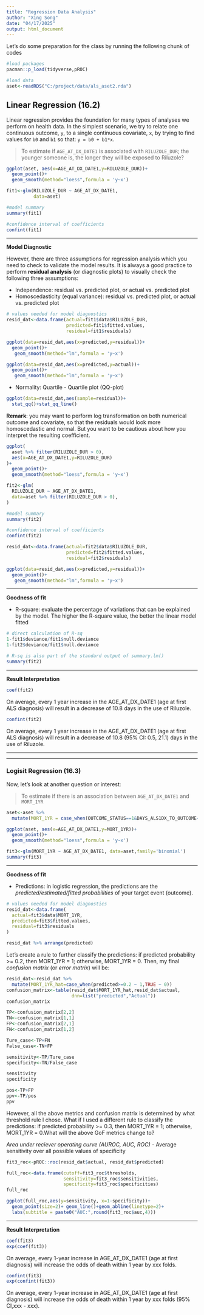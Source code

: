 ```yaml
---
title: "Regression Data Analysis"
author: "Xing Song"
date: "04/17/2025"
output: html_document
---
```


Let's do some preparation for the class by running the following chunk of codes

```r
#load packages
pacman::p_load(tidyverse,pROC)

#load data
aset<-readRDS("C:/project/data/als_aset2.rda")
```


## Linear Regression (16.2)

Linear regression provides the foundation for many types of analyses we perform on health data. In the simplest scenario, we try to relate one continuous outcome, `y`, to a single continuous covariate, `x`, by trying to find values for `b0` and `b1` so that: 
`y = b0 + b1*x`. 

> To estimate if `AGE_AT_DX_DATE1` is associated with `RILUZOLE_DUR`; the younger someone is, the longer they will be exposed to Riluzole?  

```r
ggplot(aset, aes(x=AGE_AT_DX_DATE1,y=RILUZOLE_DUR))+
  geom_point()+
  geom_smooth(method="loess",formula = 'y~x')
```


```r
fit1<-glm(RILUZOLE_DUR ~ AGE_AT_DX_DATE1, 
          data=aset)

#model summary
summary(fit1)

#confidence interval of coefficients
confint(fit1)
```

*******************************************************************************************************************

**Model Diagnostic**

However, there are three assumptions for regression analysis which you need to check to validate the model results. It is always a good practice to perform **residual analysis** (or diagnostic plots) to visually check the following three assumptions:

* Independence: residual vs. predicted plot, or actual vs. predicted plot
* Homoscedasticity (equal variance): residual vs. predicted plot, or actual vs. predicted plot

```r
# values needed for model diagnostics
resid_dat<-data.frame(actual=fit1$data$RILUZOLE_DUR,
                      predicted=fit1$fitted.values,
                      residual=fit1$residuals)

ggplot(data=resid_dat,aes(x=predicted,y=residual))+
  geom_point()+
   geom_smooth(method="lm",formula = 'y~x')

ggplot(data=resid_dat,aes(x=predicted,y=actual))+
  geom_point()+
   geom_smooth(method="lm",formula = 'y~x')
```


* Normality: Quartile - Quartile plot (QQ-plot)

```r
ggplot(data=resid_dat,aes(sample=residual))+
  stat_qq()+stat_qq_line()
```

**Remark**: you may want to perform log transformation on both numerical outcome and covariate, so that the residuals would look more homoscedastic and normal. But you want to be cautious about how you interpret the resulting coefficient. 


```r
ggplot(
  aset %>% filter(RILUZOLE_DUR > 0),
  aes(x=AGE_AT_DX_DATE1,y=RILUZOLE_DUR)
)+
  geom_point()+
  geom_smooth(method="loess",formula = 'y~x')
```


```r
fit2<-glm(
  RILUZOLE_DUR ~ AGE_AT_DX_DATE1, 
  data=aset %>% filter(RILUZOLE_DUR > 0),
)

#model summary
summary(fit2)

#confidence interval of coefficients
confint(fit2)
```


```r
resid_dat<-data.frame(actual=fit2$data$RILUZOLE_DUR,
                      predicted=fit2$fitted.values,
                      residual=fit2$residuals)

ggplot(data=resid_dat,aes(x=predicted,y=residual))+
  geom_point()+
   geom_smooth(method="lm",formula = 'y~x')
```


*******************************************************************************************************************

**Goodness of fit**

* R-square: evaluate the percentage of variations that can be explained by the model. The higher the R-square value, the better the linear model fitted

```r
# direct calculation of R-sq
1-fit1$deviance/fit1$null.deviance
1-fit2$deviance/fit1$null.deviance

# R-sq is also part of the standard output of summary.lm()
summary(fit2)
```


*******************************************************************************************************************

**Result Interpretation**

```r
coef(fit2)
```
On average, every 1 year increase in the AGE_AT_DX_DATE1 (age at first ALS diagnosis) will result in a decrease of 10.8 days in the use of Riluzole. 

```r
confint(fit2)
```
On average, every 1 year increase in the AGE_AT_DX_DATE1 (age at first ALS diagnosis) will result in a decrease of 10.8 (95% CI: 0.5, 21.1) days in the use of Riluzole. 

*******************************************************************************************************************
*******************************************************************************************************************


### Logisit Regression (16.3)

Now, let's look at another question or interest: 

> To estimate if there is an association between `AGE_AT_DX_DATE1` and `MORT_1YR`

```r
aset<-aset %>%
  mutate(MORT_1YR = case_when(OUTCOME_STATUS==1&DAYS_ALS1DX_TO_OUTCOME<=365~1,TRUE~0))
```


```r
ggplot(aset, aes(x=AGE_AT_DX_DATE1,y=MORT_1YR))+
  geom_point()+
  geom_smooth(method="loess",formula = 'y~x')
```


```r
fit3<-glm(MORT_1YR ~ AGE_AT_DX_DATE1, data=aset,family='binomial') 
summary(fit3)
```


*******************************************************************************************************************

**Goodness of fit**

* Predictions: in logistic regression, the predictions are the _predicted/estimated/fitted probabilities_ of your target event (outcome).

```r
# values needed for model diagnostics
resid_dat<-data.frame(
  actual=fit3$data$MORT_1YR,
  predicted=fit3$fitted.values,
  residual=fit3$residuals
)

resid_dat %>% arrange(predicted)
```

Let's create a rule to further classify the predictions: if predicted probability >= 0.2, then MORT_1YR = 1; otherwise, MORT_1YR = 0. Then, my final *confusion matrix* (or *error matrix*) will be: 

```r
resid_dat<-resid_dat %>% 
  mutate(MORT_1YR_hat=case_when(predicted>=0.2 ~ 1,TRUE ~ 0))
confusion_matrix<-table(resid_dat$MORT_1YR_hat,resid_dat$actual,
                        dnn=list("predicted","Actual"))
confusion_matrix
```


```r
TP<-confusion_matrix[2,2]
TN<-confusion_matrix[1,1]
FP<-confusion_matrix[2,1]
FN<-confusion_matrix[1,2]

Ture_case<-TP+FN
False_case<-TN+FP

sensitivity<-TP/Ture_case
specificity<-TN/False_case

sensitivity
specificity
```


```r
pos<-TP+FP
ppv<-TP/pos
ppv
```

However, all the above metrics and confusion matrix is determined by what threshold rule I chose. What if I used a different rule to classify the predictions: if predicted probability >= 0.3, then MORT_1YR = 1; otherwise, MORT_1YR = 0.What will the above GoF metrics change to? 


*Area under reciever operating curve (AUROC, AUC, ROC)*
- Average sensitivity over all possible values of specificity

```r
fit3_roc<-pROC::roc(resid_dat$actual, resid_dat$predicted)

full_roc<-data.frame(cutoff=fit3_roc$thresholds,
                     sensitivity=fit3_roc$sensitivities,
                     specificity=fit3_roc$specificities)
full_roc
```


```r
ggplot(full_roc,aes(y=sensitivity, x=1-specificity))+
  geom_point(size=2)+ geom_line()+geom_abline(linetype=2)+
  labs(subtitle = paste0("AUC:",round(fit3_roc$auc,4)))
```


*******************************************************************************************************************

**Result Interpretation**

```r
coef(fit3)
exp(coef(fit3))
```
On average, every 1-year increase in AGE_AT_DX_DATE1 (age at first diagnosis) will increase the odds of death within 1 year by xxx folds. 

```r
confint(fit3)
exp(confint(fit3))
```
On average, every 1-year increase in AGE_AT_DX_DATE1 (age at first diagnosis) will increase the odds of death within 1 year by xxx folds (95% CI,xxx - xxx). 
